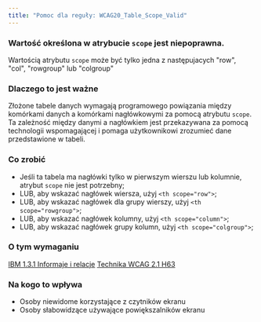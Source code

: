 ```yaml
---
title: "Pomoc dla reguły: WCAG20_Table_Scope_Valid"
---
```


<div className="toolHelp">
<Row>
<Column colLg={16} colMd={8} colSm={4} className="toolHead">

###  Wartość określona w atrybucie `scope` jest niepoprawna.

<div id="locLevel"></div>

Wartością atrybutu `scope` może być tylko jedna z następujacych "row", "col", "rowgroup" lub "colgroup"

</Column>
</Row>
<Row>
<Column colLg={11} colMd={5} colSm={4} className="toolMain">

### Dlaczego to jest ważne

Złożone tabele danych wymagają programowego powiązania między komórkami danych a komórkami nagłówkowymi za pomocą atrybutu `scope`. Ta zależność między danymi a nagłówkiem jest przekazywana za pomocą technologii wspomagającej i pomaga użytkownikowi zrozumieć dane przedstawione w tabeli.


<div id="locSnippet"></div>

### Co zrobić

 * Jeśli ta tabela ma nagłówki tylko w pierwszym wierszu lub kolumnie, atrybut `scope` nie jest potrzebny;
 * LUB, aby wskazać nagłówek wiersza, użyj `<th scope="row">`;
 * LUB, aby wskazać nagłówek dla grupy wierszy, użyj `<th scope="rowgroup">`;
 * LUB, aby wskazać nagłówek kolumny, użyj `<th scope="column">`;
 * LUB, aby wskazać nagłówek grupy kolumn, użyj `<th scope="colgroup">`;
 


</Column>
<Column colLg={5} colMd={3} colSm={4} className="toolLeft">

### O tym wymaganiu

[IBM 1.3.1 Informaje i relacje](https://www.ibm.com/able/guidelines/ci162/info_and_relationships.html)
[Technika WCAG 2.1 H63](https://www.w3.org/WAI/WCAG21/Techniques/html/H63)

### Na kogo to wpływa

 * Osoby niewidome korzystające z czytników ekranu
 * Osoby słabowidzące używające powiększalników ekranu

</Column>
</Row>
</div>


